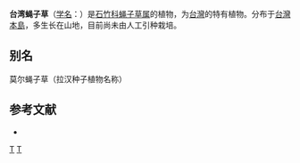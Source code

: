 {{Speciesbox 
| genus = Silene
| species = morii
| authority = [[早田文藏|Hayata]]
}}
'''台湾蝇子草'''（[[学名|学名]]：{{lang|la|''Silene morii''}}）是[[石竹科|石竹科]][[蝇子草属|蝇子草属]]的植物，为[[台灣|台灣]]的特有植物。分布于[[台灣島|台灣本島]]，多生长在山地，目前尚未由人工引种栽培。

== 别名 ==
莫尔蝇子草（拉汉种子植物名称）

== 参考文献 ==
<div class="references-small">
* {{cite web| url =http://www.bioinfo.cn/db05/KmzwSpecies.php?action=view&id=2239| title =台湾蝇子草| work =《中国高等植物数据库全库》| publisher =中国科学院微生物研究所| author =昆明植物研究所| accessdate =2009-02-23| deadurl =yes| archiveurl =https://web.archive.org/web/20160305044224/http://www.bioinfo.cn/db05/KmzwSpecies.php?action=view&id=2239| archivedate =2016-03-05}}
</div>
{{Taxonbar|from=Q10915057}}

[[Category:蝇子草属|T]]
[[Category:臺灣特有植物|T]]


{{植物小作品}}